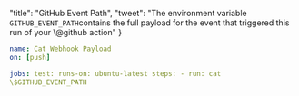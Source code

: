   "title": "GitHub Event Path",
  "tweet": "The environment variable `GITHUB_EVENT_PATH`contains the full payload for the event that triggered this run of your \\@github action"
}
        
```yaml
name: Cat Webhook Payload
on: [push]

jobs: test: runs-on: ubuntu-latest steps: - run: cat
\$GITHUB_EVENT_PATH

```

```
